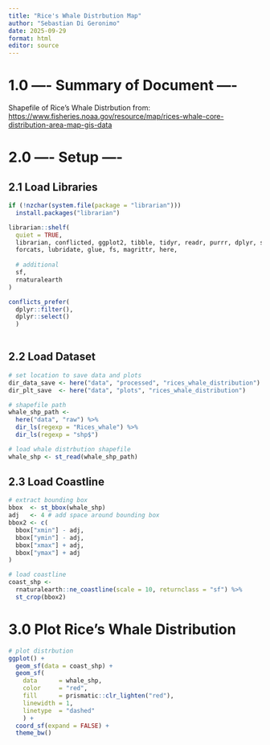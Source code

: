 ```yaml
---
title: "Rice's Whale Distrbution Map"
author: "Sebastian Di Geronimo"
date: 2025-09-29
format: html
editor: source
---
```


# 1.0 ---- Summary of Document ----

Shapefile of Rice's Whale Distrbution from:
<https://www.fisheries.noaa.gov/resource/map/rices-whale-core-distribution-area-map-gis-data>

# 2.0 ---- Setup ----


## 2.1 Load Libraries

```r
if (!nzchar(system.file(package = "librarian"))) 
  install.packages("librarian")

librarian::shelf(
  quiet = TRUE,
  librarian, conflicted, ggplot2, tibble, tidyr, readr, purrr, dplyr, stringr,
  forcats, lubridate, glue, fs, magrittr, here,
  
  # additional
  sf,
  rnaturalearth
)

conflicts_prefer(
  dplyr::filter(), 
  dplyr::select()
  )
  

```

## 2.2 Load Dataset

```r
# set location to save data and plots
dir_data_save <- here("data", "processed", "rices_whale_distribution")
dir_plt_save  <- here("data", "plots", "rices_whale_distribution")

# shapefile path
whale_shp_path <- 
  here("data", "raw") %>%
  dir_ls(regexp = "Rices_whale") %>%
  dir_ls(regexp = "shp$")

# load whale distrbution shapefile
whale_shp <- st_read(whale_shp_path)
```


## 2.3 Load Coastline

```r
# extract bounding box
bbox  <- st_bbox(whale_shp)
adj   <- 4 # add space around bounding box
bbox2 <- c(
  bbox["xmin"] - adj,
  bbox["ymin"] - adj,
  bbox["xmax"] + adj,
  bbox["ymax"] + adj
)

# load coastline
coast_shp <- 
  rnaturalearth::ne_coastline(scale = 10, returnclass = "sf") %>%
  st_crop(bbox2)
```

# 3.0 Plot Rice's Whale Distribution

```r
# plot distrbution
ggplot() +
  geom_sf(data = coast_shp) +
  geom_sf(
    data      = whale_shp, 
    color     = "red", 
    fill      = prismatic::clr_lighten("red"),
    linewidth = 1,
    linetype  = "dashed"
    ) +
  coord_sf(expand = FALSE) + 
  theme_bw()
```

